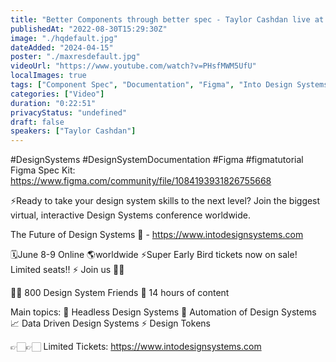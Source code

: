 ```yaml
---
title: "Better Components through better spec - Taylor Cashdan live at Into Design Systems Conference"
publishedAt: "2022-08-30T15:29:30Z"
image: "./hqdefault.jpg"
dateAdded: "2024-04-15"
poster: "./maxresdefault.jpg"
videoUrl: "https://www.youtube.com/watch?v=PHsfMWM5UfU"
localImages: true
tags: ["Component Spec", "Documentation", "Figma", "Into Design Systems"]
categories: ["Video"]
duration: "0:22:51"
privacyStatus: "undefined"
draft: false
speakers: ["Taylor Cashdan"]
---
```

#DesignSystems #DesignSystemDocumentation #Figma #figmatutorial 
Figma Spec Kit:
https://www.figma.com/community/file/1084193931826755668

⚡️Ready to take your design system skills to the next level? 
Join the biggest virtual, interactive Design Systems conference worldwide.

The Future of Design Systems 🚀 - https://www.intodesignsystems.com

🗓️June 8-9 Online 🌎worldwide
⚡️Super Early Bird tickets now on sale! Limited seats!! ⚡️
Join us 🙌🏻

👋🏻 800 Design System Friends
🎨 14 hours of content

Main topics:
🎨 Headless Design Systems
🤖 Automation of Design Systems
📈 Data Driven Design Systems
⚡️ Design Tokens

👉🏻👉🏻 Limited Tickets: https://www.intodesignsystems.com
